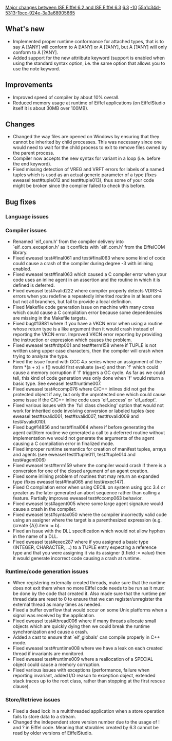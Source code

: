[[Property:title|Major changes between ISE Eiffel 6.2 and ISE Eiffel 6.3]]
[[Property:link_title|6.3]]
[[Property:weight|-10]]
[[Property:uuid|55a1c34d-5313-1bcc-924e-3a3a68905665]]
==What's new==

{{seealso|[[Differences between standard ECMA-367 and Eiffel Software implementation|Differences between standard ECMA-367 and Eiffel Software implementation]] }}

* Implemented proper runtime conformance for attached types, that is to say A [!ANY] will conform to A [!ANY] or A [?ANY], but A [?ANY] will only conform to A [?ANY]. 
* Added support for the new <eiffel>attriibute</eiffel> keyword (support is  enabled when using the standard syntax option, i.e. the same option that allows you to use the <eiffel>note</eiffel> keyword.

==Improvements==
* Improved speed of compiler by about 10% overall.
* Reduced memory usage at runtime of Eiffel applications (on EiffelStudio itself it is about 30MB over 100MB).

==Changes==
* Changed the way files are opened on Windows by ensuring that they cannot be inherited by child processes. This was necessary since one would need to wait for the child process to exit to remove files owned by the parent process.
* Compiler now accepts the new syntax for variant in a loop (i.e. before the <eiffel>end</eiffel> keyword). 
* Fixed missing detection of VREG and VRFT errors for labels of a named tuples which is used as an actual generic parameter of a type (fixes eweasel test#tuple012 and test#tuple013),  thus some of your code might be broken since the compiler failed to check this before.

==Bug fixes==

===Language issues===

===Compiler issues===
* Renamed `eif_com.h' from the compiler delivery into `eif_com_exception.h' as it conflicts with `eif_com.h' from the EiffelCOM library.
* Fixed eweasel test#final061 and test#final063 where some kind of code could cause a crash of the compiler during degree -3 with inlining enabled.
* Fixed eweasel test#final063 which caused a C compiler error when your code uses an inline agent in an assertion and the routine in which it is defined is deferred. 
* Fixed eweasel test#valid222 where compiler properly detects VDRS-4 errors when you redefine a repeatedly inherited routine in at least one but not all branches, but fail to provide a local definition.
* Fixed Makefile code generation issue on machine with many cores which could cause a C compilation error because some dependencies are missing in the Makefile targets.
* Fixed bug#13881 where if you have a VKCN error when using a routine whose return type is a like argument then it would crash instead of reporting the VKCN error. Improved VKCN error reporting by providing the instruction or expression which causes the problem.
* Fixed eweasel test#rdtp001 and test#term158 where if TUPLE is not written using upper case characters, then the compiler will crash when trying to analyze the type. 
* Fixed the issue found with GCC 4.x series where an assignment of the form *(a + x) = f() would first evaluate (a+x) and then `f' which could cause a memory corruption if `f' triggers a GC cycle. As far as we could tell, this kind of code generation was only done when `f' would return a basic type. See eweasel test#runtime007.
* Fixed eweasel test#ccomp076 where C/C++ inlines did not get the protected object if any, but only the unprotected one which could cause some issue if the C/C++ inline code uses `eif_access' or `eif_adopt'. 
* Fixed various issues with the `full class checking' option that would not work for inherited code involving conversion or labeled tuples (see eweasel test#svalid001, test#svalid007, test#svalid009 and test#svalid010). 
* Fixed bug#14856 and test#final064 where if before generating the agent call/item routine we generated a call to a deferred routine without implementation we would not generate the arguments of the agent causing a C compilation error in finalized mode.
* Fixed improper runtime semantics for creation of manifest tuples, arrays and agents (see eweasel test#tuple011, test#tuple014 and test#agent006)
* Fixed eweasel test#term159 where the compiler would crash if there is a conversion for one of the closed argument of an agent creation. 
* Fixed some inlining problem of routines that may return an expanded type (fixes eweasel test#final065 and test#exec147). 
* Fixed C compilation error when using CECIL on system using gcc 3.4 or greater as the later generated an abort sequence rather than calling a feature. Partially improves eweasel test#ccomp063 behavior. 
* Fixed eweasel test#agent005 where some large agent signature would cause a crash in the compiler. 
* Fixed eweasel test#syntax050 where the compiler incorrectly valid code using an assigner where the target is a parenthesized expression (e.g. <eiffel>(create {A}).item := b</eiffel>). 
* Fixed an issue with the DLL specification which would not allow hyphen in the name of a DLL.
* Fixed eweasel test#exec287 where if you assigned a basic type (INTEGER, CHARACTER, ...) to a TUPLE entry expecting a reference type and that you were assigning it via its assigner (<eiffel>t.field := value</eiffel>) then it would generate incorrect code causing a crash at runtime. 

===Runtime/code generation issues===
* When registering externally created threads, make sure that the runtime does not exit them when no more Eiffel code needs to be run as it must be done by the code that created it. Also made sure that the runtime per thread data are reset to 0 to ensure that we can register/unregister the external thread as many times as needed. 
* Fixed a buffer overflow that would occur on some Unix platforms when a signal was received by the application.
* Fixed eweasel test#thread006 where if many threads allocate small objects which are quickly dying then we could break the runtime synchronization and cause a crash.
* Added a cast to ensure that `eif_globals' can compile properly in C++ mode.
* Fixed eweasel test#runtime008 where we have a leak on each created thread if invariants are monitored.
* Fixed eweasel test#runtime009 where a reallocation of a SPECIAL object could cause a memory corruption.
* Fixed various issues with exceptions (performance, failure when reporting invariant, added I/O  reason to exception object, extended stack traces up to the root class, rather than stopping at the first rescue clause).

===Store/Retrieve issues===
* Fixed a dead lock in a multithreaded application when a store operation fails to store data to a stream. 
* Changed the independent store version number due to the usage of ! and ? in Eiffel code. Meaning that storables created by 6.3 cannot  be read by older versions of EiffelStudio.


